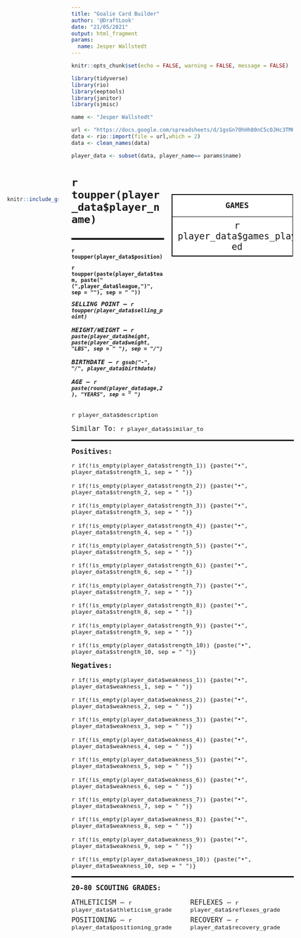 ```yaml
---
title: "Goalie Card Builder"
author: '@DraftLook'
date: "21/05/2021"
output: html_fragment
params:
  name: Jesper Wallstedt
---
```


```r
knitr::opts_chunk$set(echo = FALSE, warning = FALSE, message = FALSE)
```

```r
library(tidyverse)
library(rio)
library(eeptools)
library(janitor)
library(sjmisc)

name <- "Jesper Wallstedt"

url <- "https://docs.google.com/spreadsheets/d/1gsGn70hHh80nC5cOJHc3TMHNEqWg4UawKXtPcuSK2Hw/edit#gid=1081527217"
data <- rio::import(file = url,which = 2)
data <- clean_names(data)

player_data <- subset(data, player_name== params$name)

```

<style type="text/css">

@import url('https://fonts.googleapis.com/css2?family=Spectral&display=swap');

.playerheader {
font-size: 150%;
}
.body {
font-size: 110%;
margin-left: 23.25%;
}
table { 
width: 100%;
margin-top: -9%;
background-color: white !important;
}
table, th, td {
border: 1px solid black;
border-collapse: collapse;
}
.header {
font-size: 110%;
padding: 2%;
text-align: center;
}
.num {
text-align: center;
font-size: 150%;
padding: 2%;
}
.footer {
text-align: center;
border-top-style: hidden;
}
.biotext{
width: 32.5%;
margin-left: 22.5%;
padding: 0%;
}
.image {
float: left;
width: 18%;
height: 10%;
margin-top: 4.75%;
margin-left: 0%;
}
.tableclass{
float: right;
width: 42.5%;
margin-top: 10%;
}
.break {
border-top-style: solid;
border-top-color: black;
margin-left: 0px;
width: 100%;
padding: 0%;
}
.bio{
margin-left: 0%;
padding: 0%;
}
.bodytext {
margin-left: 22.5%;
}
.row { display: flex; padding-bottom: 1%; margin-left: 22.5%; margin-right: 0.05%; font-size: 110% }
.column { flex: 0 0 50%; align-self: center; }
.tab{
font-size: 110%;
}
.prftext{
font-family: Spectral, sans serif;
margin-left: 22.5%;
}
thead, tfoot, tr:nth-child(even) { 
background: white;
}
.playercard {
font-family: Lucida Console, monospace;
width: 129%;
margin-left: -29%;
}

</style>

<div class = "playercard">
<!-- Building Table -->
<div class = "tableclass">
  <table>
    <tr class="header">
      <th>**GAMES**</th>
      <th>**SAVE %**</th>
      <th>**GAA**</th>
    </tr>
    <tr>
      <td class="num">`r player_data$games_played`</td>
      <td class="num">.908</td>
      <td class="num">2.23</td>
    </tr>
  </table>
</div>

<!-- Inserting Image -->
<div class="image">
```r
knitr::include_graphics(player_data$logo_url)
```
</div>

<div class="biotext">
  <h1 class="bio">`r toupper(player_data$player_name)`<h1>
  <hr class="break" style="margin-top: -5%;"></hr>
  <h4 class = "bio" style="margin-top: -5%">`r toupper(player_data$position)`<h4>
  <h4 class ="bio" style="margin-top: -4%">`r toupper(paste(player_data$team, paste("(",player_data$league,")", sep = ""), sep = " "))`<h4>
  <h5 class="bio" style="margin-top: -4%">SELLING POINT -- `r toupper(player_data$selling_point)`<h5>
  <h5 class="bio" style="margin-top: -4%">HEIGHT/WEIGHT -- `r paste(player_data$height, paste(player_data$weight, "LBS", sep = " "), sep = "/")`<h5>
  <h5 class="bio" style="margin-top: -4%">BIRTHDATE -- `r gsub("-", "/", player_data$birthdate)`<h5>
  <h5 class="bio" style="margin-top: -4%">AGE -- `r paste(round(player_data$age,2), "YEARS", sep = " ")`<h5>
  </div>

<div class="bodytext">
  <br>
  <p class="tab" style="margin-top: -1.5%;"> `r player_data$description`<p>
  <p class="tab"> Similar To: `r player_data$similar_to`<p>
  <hr class="break" style="border:1px solid black"> </hr>
  <p class ="tab"> **Positives:** <p>
  <p class = "tab"> `r if(!is_empty(player_data$strength_1)) {paste("•", player_data$strength_1, sep = " ")}`<p>
  <p class = "tab"> `r if(!is_empty(player_data$strength_2)) {paste("•", player_data$strength_2, sep = " ")}`<p>
  <p class = "tab"> `r if(!is_empty(player_data$strength_3)) {paste("•", player_data$strength_3, sep = " ")}`<p>
  <p class = "tab"> `r if(!is_empty(player_data$strength_4)) {paste("•", player_data$strength_4, sep = " ")}`<p>
  <p class = "tab"> `r if(!is_empty(player_data$strength_5)) {paste("•", player_data$strength_5, sep = " ")}`<p>
  <p class = "tab"> `r if(!is_empty(player_data$strength_6)) {paste("•", player_data$strength_6, sep = " ")}`<p>
  <p class = "tab"> `r if(!is_empty(player_data$strength_7)) {paste("•", player_data$strength_7, sep = " ")}`<p>
  <p class = "tab"> `r if(!is_empty(player_data$strength_8)) {paste("•", player_data$strength_8, sep = " ")}`<p>
  <p class = "tab"> `r if(!is_empty(player_data$strength_9)) {paste("•", player_data$strength_9, sep = " ")}`<p>
  <p class = "tab"> `r if(!is_empty(player_data$strength_10)) {paste("•", player_data$strength_10, sep = " ")}`<p>

  <p class="tab"> **Negatives:** <p>
  <p class = "tab"> `r if(!is_empty(player_data$weakness_1)) {paste("•", player_data$weakness_1, sep = " ")}`<p>
  <p class = "tab"> `r if(!is_empty(player_data$weakness_2)) {paste("•", player_data$weakness_2, sep = " ")}`<p>
  <p class = "tab"> `r if(!is_empty(player_data$weakness_3)) {paste("•", player_data$weakness_3, sep = " ")}`<p>
  <p class = "tab"> `r if(!is_empty(player_data$weakness_4)) {paste("•", player_data$weakness_4, sep = " ")}`<p>
  <p class = "tab"> `r if(!is_empty(player_data$weakness_5)) {paste("•", player_data$weakness_5, sep = " ")}`<p>
  <p class = "tab"> `r if(!is_empty(player_data$weakness_6)) {paste("•", player_data$weakness_6, sep = " ")}`<p>
  <p class = "tab"> `r if(!is_empty(player_data$weakness_7)) {paste("•", player_data$weakness_7, sep = " ")}`<p>
  <p class = "tab"> `r if(!is_empty(player_data$weakness_8)) {paste("•", player_data$weakness_8, sep = " ")}`<p>
  <p class = "tab"> `r if(!is_empty(player_data$weakness_9)) {paste("•", player_data$weakness_9, sep = " ")}`<p>
  <p class = "tab"> `r if(!is_empty(player_data$weakness_10)) {paste("•", player_data$weakness_10, sep = " ")}`<p>

  <hr class="break" style="border:1px solid black"> </hr>
  <p class="tab"> **20-80 SCOUTING GRADES:** <p>
</div>

<div class="row">
  <div class="column"> ATHLETICISM -- `r player_data$athleticism_grade`</div>
  <div class="column"> REFLEXES -- `r player_data$reflexes_grade`</div>
</div>
<div class="row">
  <div class="column"> POSITIONING -- `r player_data$positioning_grade`</div>
  <div class="column"> RECOVERY -- `r player_data$recovery_grade`</div>
</div>
</div>